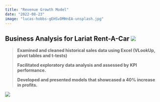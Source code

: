 ```yaml
---
title: "Revenue Growth Model"
date: "2022-08-23"
image: "lucas-hobbs-gEHSvDMHnEA-unsplash.jpg"
---
```


## **Business Analysis for Lariat Rent-A-Car** ![](https://img.shields.io/badge/%E2%9C%85-Complete-brightgreen)

> **Examined and cleaned historical sales data using Excel (VLookUp, pivot tables and t-tests)**
>
> **Facilitated exploratory data analysis and assessed by KPI performance.**
>
> **Developed and presented models that showcased a 40% increase in profits.**

[![](https://img.shields.io/badge/%F0%9F%94%8D-CLICK%20HERE%20to%20view%20deliverables-informational)](https://1drv.ms/u/s!Ahpkb3AfX4xfgsAxTN0RVGUcFr9uzw?e=TwoVOP)
